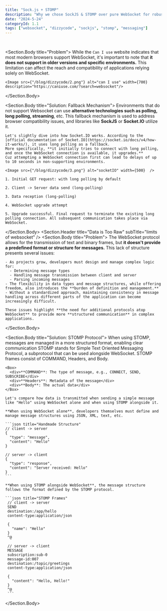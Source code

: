 ```yaml
---
title: "Sock.js + STOMP"
description: "Why we chose SockJS & STOMP over pure WebSocket for robust messaging in DizzyCode Project."
date: "2024-5-24"
categoryId: 1.1
tags: ["websocket", "dizzycode", "sockjs", "stomp", "messaging"]
---
```


<br />

<Process>
  <Process.Item
    num={1}
    title="Limits of WebSocket"
    lists={["Limited Browser Support", "Data is Too Raw"]}
  />
  <Process.Item
    num={2}
    title="STOMP"
    lists={["STOMP over WebSocket", "Prefix"]}
  />
</Process>

<Section>
<Section.Header
  title="Limited Browser Support"
  subTitle="limits of websocket"
/>

  <Section.Body title="Problem">
    While the `Can I use` website indicates that most modern browsers support WebSocket,
    it's important to note that **it does not support in older versions and specific environments.**
    This limitation can affect the reach and compatibility of applications relying solely on WebSocket.

    <Image src={"/blog/dizzycode/2.png"} alt="can I use" width={700} description="https://caniuse.com/?search=websocket"/>

  </Section.Body>

  <Section.Body title="Solution: Fallback Mechanism">
    Environments that do not support Websocket can use **alternative technologies such as polling, long polling, streaming**, etc.
    This fallback mechanism is used to address browser compatibility issues, and libraries like **SockJS** or **Socket.IO** utilize it.

    Let's slightly dive into how Socket.IO works. According to the [official documentation of Socket.IO](https://socket.io/docs/v4/how-it-works/), it uses long polling as a fallback.
    More specifically, **it initially tries to connect with long polling, and once the WebSocket connection is available, it upgrades.**
    Cuz attempting a WebSocket connection first can lead to delays of up to 10 seconds in non-supporting environments.

    <Image src={"/blog/dizzycode/3.png"} alt="socketIO" width={500}  />

    1. Initial GET request: with long polling by default

    2. Client -> Server data send (long-polling)

    3. Data reception (long-polling)

    4. WebSocket upgrade attempt

    5. Upgrade successful. Final request to terminate the existing long polling connection. All subsequent communication takes place via WebSocket.

  </Section.Body>
  <Section.Header
    title="Data is Too Raw"
    subTitle="limits of websocket"
  />
  <Section.Body title="Problem">
    The WebSocket protocol allows for the transmission of text and binary frames, but **it doesn't provide a predefined format or structure for messages.**
    This lack of structure presents several issues:

    - As projects grow, developers must design and manage complex logic for:
      - Determining message types
      - Handling message transmission between client and server
      - Parsing incoming messages
    - The flexibility in data types and message structures, while offering freedom, also introduces the **burden of definition and management.**
    - Without a standardized approach, maintaining consistency in message handling across different parts of the application can become increasingly difficult.

    These issues highlight **the need for additional protocols atop WebSocket** to provide more **structured communication** in complex applications.

  </Section.Body>

  <Section.Body title="Solution: STOMP Protocol">
    When using STOMP, messages are managed in a more structured format, enabling clear communication
    STOMP stands for Simple Text Oriented Messaging Protocol, a subprotocol that can be used alongside WebSocket.
    STOMP frames consist of COMMAND, Headers, and Body.

    <Box>
      <div>**COMMAND**: The type of message, e.g., CONNECT, SEND, SUBSCRIBE</div>
      <div>**Headers**: Metadata of the message</div>
      <div>**Body**: The actual data</div>
    </Box>

    Let's compare how data is transmitted when sending a simple message like "Hello" using WebSocket alone and when using STOMP alongside it.

    **When using WebSocket alone**, developers themselves must define and manage message structures using JSON, XML, text, etc.

    ```json title="Handmade Structure"
    // client -> server
    {
      "type": "message",
      "content": "Hello"
    }

    // server -> client
    {
      "type": "response",
      "content": "Server received: Hello"
    }
    ```

    **When using STOMP alongside WebSocket**, the message structure follows the format defined by the STOMP protocol.

    ```json title="STOMP Frames"
     // client -> server
     SEND
     destination:/app/hello
     content-type:application/json

     {
       "name": "Hello"
     }
     ^@

     // server -> client
     MESSAGE
     subscription:sub-0
     message-id:007
     destination:/topic/greetings
     content-type:application/json

     {
       "content": "Hello, Hello!"
     }
     ^@
     ```

  </Section.Body>
</Section>

<Section>
  <Section.Header title="STOMP over WebSocket" subTitle="STOMP" />
</Section>
